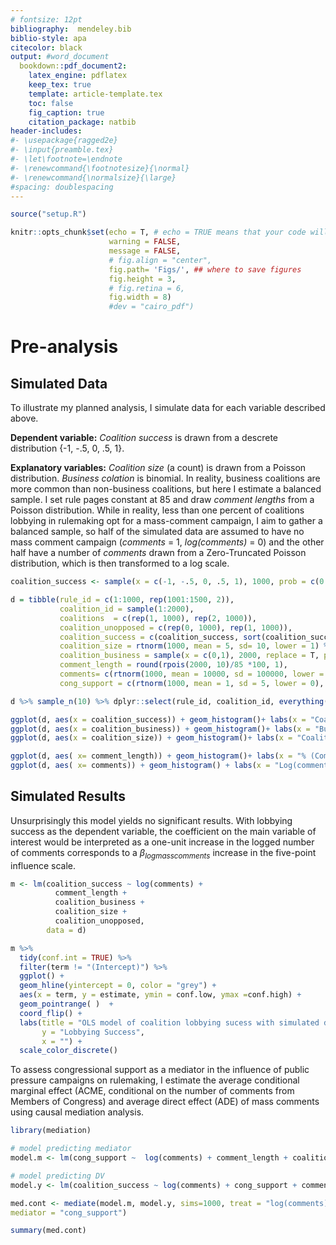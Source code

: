 ```yaml
---
# fontsize: 12pt
bibliography:  mendeley.bib
biblio-style: apa
citecolor: black
output: #word_document
  bookdown::pdf_document2:
    latex_engine: pdflatex
    keep_tex: true
    template: article-template.tex
    toc: false
    fig_caption: true
    citation_package: natbib
header-includes:
#- \usepackage{ragged2e}
#- \input{preamble.tex}
#- \let\footnote=\endnote
#- \renewcommand{\footnotesize}{\normal}
#- \renewcommand{\normalsize}{\large}
#spacing: doublespacing
---
```


```r
source("setup.R")

knitr::opts_chunk$set(echo = T, # echo = TRUE means that your code will show
                      warning = FALSE,
                      message = FALSE,
                      # fig.align = "center", 
                      fig.path= 'Figs/', ## where to save figures
                      fig.height = 3,
                      # fig.retina = 6,
                      fig.width = 8)
                      #dev = "cairo_pdf")
```

# Pre-analysis

## Simulated Data

To illustrate my planned analysis, I simulate data for each variable described above. 

**Dependent variable:** *Coalition success* is drawn from a descrete distribution {-1, -.5, 0, .5, 1}. 

**Explanatory variables:** *Coalition size* (a count) is drawn from a Poisson distribution. *Business colation* is binomial. In reality, business coalitions are more common than non-business coalitions, but here I estimate a balanced sample. I set rule pages constant at 85 and draw *comment lengths* from a Poisson distribution. While in reality, less than one percent of coalitions lobbying in rulemaking opt for a mass-comment campaign, I aim to gather a balanced sample, so half of the simulated data are assumed to have no mass comment campaign (*comments* = 1, *log(comments)* = 0) and the other half have a number of *comments* drawn from a Zero-Truncated Poisson distribution, which is then transformed to a log scale. 

```r
coalition_success <- sample(x = c(-1, -.5, 0, .5, 1), 1000, prob = c(0.1, 0.3, .1, 0.4, 0.1), replace = T)

d = tibble(rule_id = c(1:1000, rep(1001:1500, 2)),
           coalition_id = sample(1:2000),
           coalitions  = c(rep(1, 1000), rep(2, 1000)),
           coalition_unopposed = c(rep(0, 1000), rep(1, 1000)),
           coalition_success = c(coalition_success, sort(coalition_success)), 
           coalition_size = rtnorm(1000, mean = 5, sd= 10, lower = 1) %>% rep(2) %>% round(), 
           coalition_business = sample(x = c(0,1), 2000, replace = T, prob = c(0.3, .7)), 
           comment_length = round(rpois(2000, 10)/85 *100, 1), 
           comments= c(rtnorm(1000, mean = 10000, sd = 100000, lower = 100), rep(1, 1000)) %>% sample() %>% round() , 
           cong_support = c(rtnorm(1000, mean = 1, sd = 5, lower = 0), rep(0, 1000)) %>% sample() %>% round() )

d %>% sample_n(10) %>% dplyr::select(rule_id, coalition_id, everything()) %>% knitr::kable(caption = "Simulated data") %>% kable_styling(font_size = 5)
```

```r
ggplot(d, aes(x = coalition_success)) + geom_histogram()+ labs(x = "Coalition Success")
ggplot(d, aes(x = coalition_business)) + geom_histogram()+ labs(x = "Business Coalition")
ggplot(d, aes(x = coalition_size)) + geom_histogram()+ labs(x = "Coalition size")
```

```r
ggplot(d, aes( x= comment_length)) + geom_histogram()+ labs(x = "% (Comment length/proposed rule length)*100")
ggplot(d, aes( x= comments)) + geom_histogram() + labs(x = "Log(comments)")
```

## Simulated Results
Unsurprisingly this model yields no significant results. With lobbying success as the dependent variable, the coefficient on the main variable of interest would be interpreted as a one-unit increase in the logged number of comments corresponds to a $\beta_{logmasscomments}$ increase in the five-point influence scale.

```r
m <- lm(coalition_success ~ log(comments) + 
          comment_length + 
          coalition_business +  
          coalition_size + 
          coalition_unopposed, 
        data = d) 
```

```r
m %>%
  tidy(conf.int = TRUE) %>% 
  filter(term != "(Intercept)") %>% 
  ggplot() + 
  geom_hline(yintercept = 0, color = "grey") + 
  aes(x = term, y = estimate, ymin = conf.low, ymax =conf.high) + 
  geom_pointrange( )  + 
  coord_flip() +
  labs(title = "OLS model of coalition lobbying sucess with simulated data",
       y = "Lobbying Success", 
       x = "") + 
  scale_color_discrete()
```

To assess congressional support as a mediator in the influence of public pressure campaigns on rulemaking, I estimate the average conditional marginal effect (ACME, conditional on the number of comments from Members of Congress) and average direct effect (ADE) of mass comments using causal mediation analysis. 

```r
library(mediation)

# model predicting mediator
model.m <- lm(cong_support ~  log(comments) + comment_length + coalition_business+  coalition_size + coalition_unopposed, data = d) 

# model predicting DV
model.y <- lm(coalition_success ~ log(comments) + cong_support + comment_length + coalition_business+  coalition_size + coalition_unopposed, data = d) 

med.cont <- mediate(model.m, model.y, sims=1000, treat = "log(comments)",
mediator = "cong_support")

summary(med.cont)
```